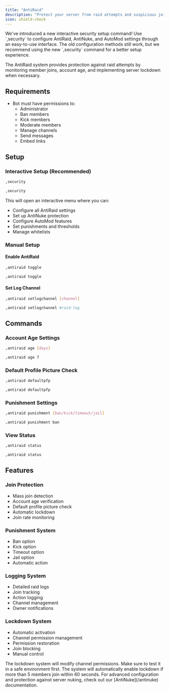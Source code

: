 ```yaml
---
title: "AntiRaid"
description: "Protect your server from raid attempts and suspicious joins"
icon: shield-check
---
```


<Note>
We've introduced a new interactive security setup command! Use `,security` to configure AntiRaid, AntiNuke, and AutoMod settings through an easy-to-use interface.
</Note>

<Warning>
The old configuration methods still work, but we recommend using the new `,security` command for a better setup experience.
</Warning>

The AntiRaid system provides protection against raid attempts by monitoring member joins, account age, and implementing server lockdown when necessary.

## Requirements

- Bot must have permissions to:
  - Administrator
  - Ban members
  - Kick members
  - Moderate members
  - Manage channels
  - Send messages
  - Embed links

## Setup

### Interactive Setup (Recommended)

<CodeGroup>

```bash Syntax
,security
```

```bash Example
,security
```

</CodeGroup>

This will open an interactive menu where you can:
- Configure all AntiRaid settings
- Set up AntiNuke protection
- Configure AutoMod features
- Set punishments and thresholds
- Manage whitelists

### Manual Setup

#### Enable AntiRaid

<CodeGroup>

```bash Syntax
,antiraid toggle
```

```bash Example
,antiraid toggle
```

</CodeGroup>

#### Set Log Channel

<CodeGroup>

```bash Syntax
,antiraid setlogchannel [channel]
```

```bash Example
,antiraid setlogchannel #raid-log
```

</CodeGroup>

## Commands

### Account Age Settings

<CodeGroup>

```bash Syntax
,antiraid age [days]
```

```bash Example
,antiraid age 7
```

</CodeGroup>

### Default Profile Picture Check

<CodeGroup>

```bash Syntax
,antiraid defaultpfp
```

```bash Example
,antiraid defaultpfp
```

</CodeGroup>

### Punishment Settings

<CodeGroup>

```bash Syntax
,antiraid punishment [ban/kick/timeout/jail]
```

```bash Example
,antiraid punishment ban
```

</CodeGroup>

### View Status

<CodeGroup>

```bash Syntax
,antiraid status
```

```bash Example
,antiraid status
```

</CodeGroup>

## Features

### Join Protection
- Mass join detection
- Account age verification
- Default profile picture check
- Automatic lockdown
- Join rate monitoring

### Punishment System
- Ban option
- Kick option
- Timeout option
- Jail option
- Automatic action

### Logging System
- Detailed raid logs
- Join tracking
- Action logging
- Channel management
- Owner notifications

### Lockdown System
- Automatic activation
- Channel permission management
- Permission restoration
- Join blocking
- Manual control

<Warning>
The lockdown system will modify channel permissions. Make sure to test it in a safe environment first.
</Warning>

<Note>
The system will automatically enable lockdown if more than 5 members join within 60 seconds.
</Note>

<Note>
For advanced configuration and protection against server nuking, check out our [AntiNuke](/antinuke) documentation.
</Note> 